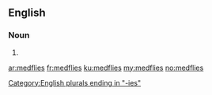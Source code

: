 ==English==

===Noun===
{{head|en|noun plural form}}

# {{plural of|medfly|lang=en}}

[[Category:English plurals ending in "-ies"]]

[[ar:medflies]]
[[fr:medflies]]
[[ku:medflies]]
[[my:medflies]]
[[no:medflies]]